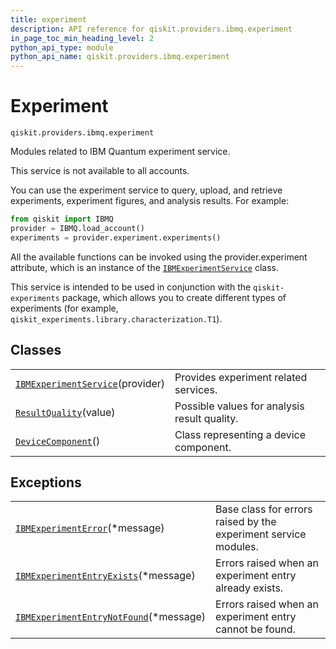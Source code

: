 ```yaml
---
title: experiment
description: API reference for qiskit.providers.ibmq.experiment
in_page_toc_min_heading_level: 2
python_api_type: module
python_api_name: qiskit.providers.ibmq.experiment
---
```


<span id="module-qiskit.providers.ibmq.experiment" />

<span id="qiskit-providers-ibmq-experiment" />

# Experiment

`qiskit.providers.ibmq.experiment`

Modules related to IBM Quantum experiment service.

<Admonition title="Note" type="note">
  This service is not available to all accounts.
</Admonition>

You can use the experiment service to query, upload, and retrieve experiments, experiment figures, and analysis results. For example:

```python
from qiskit import IBMQ
provider = IBMQ.load_account()
experiments = provider.experiment.experiments()
```

All the available functions can be invoked using the provider.experiment attribute, which is an instance of the [`IBMExperimentService`](qiskit.providers.ibmq.experiment.IBMExperimentService "qiskit.providers.ibmq.experiment.IBMExperimentService") class.

This service is intended to be used in conjunction with the `qiskit-experiments` package, which allows you to create different types of experiments (for example, `qiskit_experiments.library.characterization.T1`).

## Classes

|                                                                                                                                                   |                                              |
| ------------------------------------------------------------------------------------------------------------------------------------------------- | -------------------------------------------- |
| [`IBMExperimentService`](qiskit.providers.ibmq.experiment.IBMExperimentService "qiskit.providers.ibmq.experiment.IBMExperimentService")(provider) | Provides experiment related services.        |
| [`ResultQuality`](qiskit.providers.ibmq.experiment.ResultQuality "qiskit.providers.ibmq.experiment.ResultQuality")(value)                         | Possible values for analysis result quality. |
| [`DeviceComponent`](qiskit.providers.ibmq.experiment.DeviceComponent "qiskit.providers.ibmq.experiment.DeviceComponent")()                        | Class representing a device component.       |

## Exceptions

|                                                                                                                                                                      |                                                                 |
| -------------------------------------------------------------------------------------------------------------------------------------------------------------------- | --------------------------------------------------------------- |
| [`IBMExperimentError`](qiskit.providers.ibmq.experiment.IBMExperimentError "qiskit.providers.ibmq.experiment.IBMExperimentError")(\*message)                         | Base class for errors raised by the experiment service modules. |
| [`IBMExperimentEntryExists`](qiskit.providers.ibmq.experiment.IBMExperimentEntryExists "qiskit.providers.ibmq.experiment.IBMExperimentEntryExists")(\*message)       | Errors raised when an experiment entry already exists.          |
| [`IBMExperimentEntryNotFound`](qiskit.providers.ibmq.experiment.IBMExperimentEntryNotFound "qiskit.providers.ibmq.experiment.IBMExperimentEntryNotFound")(\*message) | Errors raised when an experiment entry cannot be found.         |

